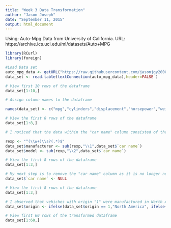 ```yaml
---
title: "Week 3 Data Transformation"
author: "Jason Joseph"
date: "September 11, 2015"
output: html_document
---
```

Using: Auto-Mpg Data from University of California.
URL: https://archive.ics.uci.edu/ml/datasets/Auto+MPG

```r
library(RCurl)
library(foreign)
```



```r
#Load Data set
auto_mpg_data <- getURL("https://raw.githubusercontent.com/jasonjgy2000/IS607/ee3ff28ee83ad2f9beecfcc56b58fec367517e06/Assignments/Week%203/auto-mpg.data")
data_set <- read.table(textConnection(auto_mpg_data),header=FALSE )

# View first 10 rows of the dataframe
data_set[1:10,]
```



```r
# Assign column names to the dataframe

names(data_set) <- c("mpg","cylinders","displacement","horsepower","weight","acceleration","model year","origin","car name")

# View the first 8 rows of the dataframe
data_set[1:8,]
```

```r

# I noticed that the data within the "car name" column consisted of the car's manufacter and model. My next step is to separate and place them into sepearate columns.

rexp <- "^(\\w+)\\s?(.*)$"
data_set$manufacturer <- sub(rexp,"\\1",data_set$`car name`)
data_set$model <- sub(rexp,"\\2",data_set$`car name`)
```

```r
# View the first 8 rows of the dataframe
data_set[1:3,]
```

```r
# My next step is to remove the "car name" column as it is no longer needed.
data_set$`car name` <- NULL

# View the first 8 rows of the dataframe
data_set[1:3,]
```



```r
# I observed that vehiches with origin "1" were manufactured in North America, "2" Europe and "3" Asia. My next step is to transform the dataframe to reflect this.
data_set$origin <- ifelse(data_set$origin == 1,"North America", ifelse(data_set$origin == 2,"Europe","Asia") )

# View first 60 rows of the transformed dataframe
data_set[1:60,]
```

